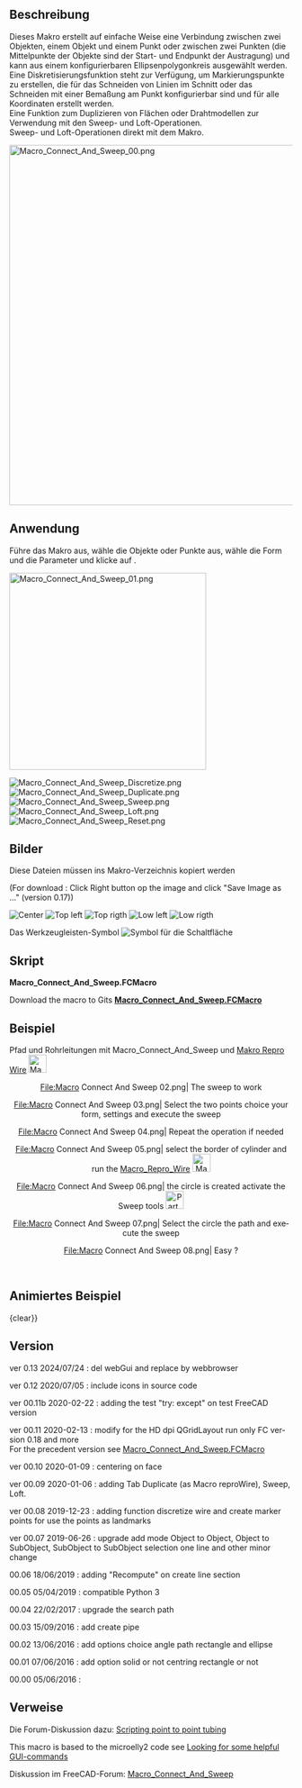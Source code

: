 <languages/>

{{Macro/de
|Name= Macro Connect And Sweep
|Translate=Verbinden und Austragen
|Icon=Macro_Connect_And_Sweep.png
|Description={{ColoredText|#ff0000|#ffffff|Neue Version der GUI, angepasst für HD-DPI (QGridLayout), läuft nur mit FC-Version 0.18 und höher (PySide2 Qt5)}} <br/> <br/> Dieses Makro erstellt auf einfache Weise eine Verbindung zwischen zwei Objekten, einem Objekt und einem Punkt oder zwischen zwei Punkten oder auf einem ausgewählten Draht (die Mitte der Objekte sind der Start- und Endpunkt des Sweeps) und kann aus einem konfigurierbaren Ellipsenpolygonkreis ausgewählt werden. <br/>Eine Diskretisierungsfunktion ist verfügbar, um Markierungspunkte zu erstellen, die für das Schneiden von Linien im Abschnitt konfigurierbar sind, oder um das Schneiden mit einer Dimension an einem Punkt für alle Koordinaten zu erstellen. <br/>Eine Funktion zum Duplizieren von Flächen oder Draht für die Verwendung mit den Operationen Sweep und Loft. <br/>Sweep- und Loft-Operationen direkt mit dem Makro. <br/>Zentrieren des Strahls auf der Fläche. <br/>
|Author=Mario52
|Version=0.13
|Date=2024-07-21
|FCVersion=0.18 und mehr
|Download=[https://wiki.freecad.org/images/c/c9/Macro_Connect_And_Sweep.png Werkzeugleisten-Symbol]
}}

<span id="Description"></span>
==Beschreibung==

Dieses Makro erstellt auf einfache Weise eine Verbindung zwischen zwei Objekten, einem Objekt und einem Punkt oder zwischen zwei Punkten (die Mittelpunkte der Objekte sind der Start- und Endpunkt der Austragung) und kann aus einem konfigurierbaren Ellipsenpolygonkreis ausgewählt werden. <br/>Eine Diskretisierungsfunktion steht zur Verfügung, um Markierungspunkte zu erstellen, die für das Schneiden von Linien im Schnitt oder das Schneiden mit einer Bemaßung am Punkt konfigurierbar sind und für alle Koordinaten erstellt werden. <br/>Eine Funktion zum Duplizieren von Flächen oder Drahtmodellen zur Verwendung mit den Sweep- und Loft-Operationen. <br/>Sweep- und Loft-Operationen direkt mit dem Makro.

{{Codeextralink|https://gist.githubusercontent.com/mario52a/3ec67a3711202dab69592ce53b938924/raw/984cd58c1d64dd391062025cfa82a698c7268e66/Macro_Connect_And_Sweep.FCMacro}}

[[File:Macro_Connect_And_Sweep_00.png|640px]]
{{Caption|Makro Verbinden und Ausformen}}

<span id="Usage"></span>
==Anwendung==

Führe das Makro aus, wähle die Objekte oder Punkte aus, wähle die Form und die Parameter und klicke auf {{KEY|Erstellen}}.

[[File:Macro_Connect_And_Sweep_01.png|350px]]
{{Caption|Makro Verbinden und Austragen}}

[[File:Macro_Connect_And_Sweep_Discretize.png]]
{{Caption|Discretize}}
[[File:Macro_Connect_And_Sweep_Duplicate.png]]
{{Caption|Duplicate}}
[[File:Macro_Connect_And_Sweep_Sweep.png]]
{{Caption|Sweep}}
[[File:Macro_Connect_And_Sweep_Loft.png]]
{{Caption|Loft}}
[[File:Macro_Connect_And_Sweep_Reset.png]]
{{Caption|Reset}}

<span id="Images"></span>
==Bilder==

Diese Dateien müssen ins Makro-Verzeichnis kopiert werden

<div lang="en" dir="ltr" class="mw-content-ltr">
(For download : Click Right button op the image and click "Save Image as ..." (version 0.17))
</div>

[[File:Macro_Connect_And_Sweep_CE.png|Center]]  [[File:Macro_Connect_And_Sweep_TL.png|Top left]] [[File:Macro_Connect_And_Sweep_TR.png|Top rigth]]  [[File:Macro_Connect_And_Sweep_LL.png|Low left]]  [[File:Macro_Connect_And_Sweep_LR.png|Low rigth]]

Das Werkzeugleisten-Symbol  [[File:Macro_Connect_And_Sweep.png|Symbol für die Schaltfläche]]

<span id="Script"></span>
==Skript==

''' Macro_Connect_And_Sweep.FCMacro''' 

<div lang="en" dir="ltr" class="mw-content-ltr">
Download the macro to Gits [https://gist.github.com/mario52a/3ec67a3711202dab69592ce53b938924 ''' Macro_Connect_And_Sweep.FCMacro''']
</div>

<span id="Example"></span>
==Beispiel==

Pfad und Rohrleitungen mit Macro_Connect_And_Sweep und [[Macro_Repro_Wire/de|Makro Repro Wire]] [[File:Macro_ReproWire.png|32px]]

<center>
<gallery widths="400" heights="300">
File:Macro Connect And Sweep 02.png| The sweep to work
</gallery>
</center>
<center>
<gallery widths="400" heights="300">
<div lang="en" dir="ltr" class="mw-content-ltr">
File:Macro Connect And Sweep 03.png| Select the two points choice your form, settings and execute the sweep
</div>
</gallery>
</center>
<center>
<gallery widths="400" heights="300">
File:Macro Connect And Sweep 04.png| Repeat the operation if needed 
</gallery>
</center>
<center>
<gallery widths="400" heights="300">
<div lang="en" dir="ltr" class="mw-content-ltr">
File:Macro Connect And Sweep 05.png| select the border of cylinder and run the [[Macro_Repro_Wire|Macro_Repro_Wire]] [[File:Macro_ReproWire.png|32px]]
</div>
</gallery>
</center>
<center>
<gallery widths="400" heights="300">
<div lang="en" dir="ltr" class="mw-content-ltr">
File:Macro Connect And Sweep 06.png| the circle is created activate the Sweep tools [[File:Part_Sweep.png|32px]]
</div>
</gallery>
</center>
<center>
<gallery widths="400" heights="300">
<div lang="en" dir="ltr" class="mw-content-ltr">
File:Macro Connect And Sweep 07.png| Select the circle the path and execute the sweep
</div>
</gallery>
</center>
<center>
<gallery widths="400" heights="300">
File:Macro Connect And Sweep 08.png| Easy ?
</gallery>
</center>
<br />

<span id="Animated_example"></span>
==Animiertes Beispiel==

{{Caption|align=center|
[[File:Macro Connect And Sweep Sweep2.gif]]}}
{clear}}

{{Caption|align=center|
<div lang="en" dir="ltr" class="mw-content-ltr">
Object and Object, the connection boundBox center object 1 and boundBox center object 2
</div>
[[File:Connect_And_Sweep_01_Object_Object.gif]]}}
{{clear}}

{{Caption|align=center|
<div lang="en" dir="ltr" class="mw-content-ltr">
Object SubObject, the connection boundBox center object 1 and boundBox center Subobject 1
</div>
[[File:Connect_And_Sweept_02_Object_SubObject.gif]]}}
{{clear}}

{{Caption|align=center|
<div lang="en" dir="ltr" class="mw-content-ltr">
SubObject SubObject, the connection boundBox center Subobject 1 and boundBox center Subobject 2
</div>
[[File:Connect_And_Sweep_03_SubObject_SubObject.gif]]}}
{{clear}}

{{Caption|align=center|
<div lang="en" dir="ltr" class="mw-content-ltr">
Connect And Sweep Direction one object selected or Subobject selected
</div>
[[File:Connect And Sweep 4 Direction.gif]]}}
{{clear}}

{{Caption|align=center|
<div lang="en" dir="ltr" class="mw-content-ltr">
Detect Error of mode selection, if one error of selection is created the mode change to mode 3 and the mode 3 line is colored in orange
</div>
[[File:Connect_And_Sweep_05_Detect_Error.gif]]}}
{{clear}}

<div lang="en" dir="ltr" class="mw-content-ltr">
==Version==
</div>

<div lang="en" dir="ltr" class="mw-content-ltr">
ver 0.13 2024/07/24 : del webGui and replace by webbrowser
</div>

<div lang="en" dir="ltr" class="mw-content-ltr">
ver 0.12 2020/07/05 : include icons in source code
</div>

<div lang="en" dir="ltr" class="mw-content-ltr">
ver 00.11b 2020-02-22 : adding the test "try:  except" on test FreeCAD version
</div>

<div lang="en" dir="ltr" class="mw-content-ltr">
ver 00.11 2020-02-13 : modify for the HD dpi QGridLayout run only FC version 0.18 and more <br/> For the precedent version see [https://gist.githubusercontent.com/mario52a/3ec67a3711202dab69592ce53b938924/raw/b3554916e0dce63644a2d4d3f88ef114b5e1e390/Macro_Connect_And_Sweep.FCMacro Macro_Connect_And_Sweep.FCMacro]
</div>

<div lang="en" dir="ltr" class="mw-content-ltr">
ver 00.10 2020-01-09 : centering on face
</div>

<div lang="en" dir="ltr" class="mw-content-ltr">
ver 00.09 2020-01-06 : adding Tab Duplicate (as Macro reproWire), Sweep, Loft.
</div>

<div lang="en" dir="ltr" class="mw-content-ltr">
ver 00.08 2019-12-23 : adding function discretize wire and create marker points for use the points as landmarks
</div>

<div lang="en" dir="ltr" class="mw-content-ltr">
ver 00.07 2019-06-26 : upgrade add mode Object to Object, Object to SubObject, SubObject to SubObject selection one line and other minor change
</div>

<div lang="en" dir="ltr" class="mw-content-ltr">
00.06 18/06/2019 : adding "Recompute" on create line section
</div>

<div lang="en" dir="ltr" class="mw-content-ltr">
00.05 05/04/2019 : compatible Python 3
</div>

<div lang="en" dir="ltr" class="mw-content-ltr">
00.04 22/02/2017 : upgrade the search path
</div>

<div lang="en" dir="ltr" class="mw-content-ltr">
00.03 15/09/2016 : add create pipe
</div> 

<div lang="en" dir="ltr" class="mw-content-ltr">
00.02 13/06/2016 : add options choice angle path rectangle and ellipse
</div>

<div lang="en" dir="ltr" class="mw-content-ltr">
00.01 07/06/2016 : add option solid or not centring rectangle or not
</div>

<div lang="en" dir="ltr" class="mw-content-ltr">
00.00 05/06/2016 :
</div>

<span id="Links"></span>
==Verweise==

Die Forum-Diskussion dazu: [https://forum.freecad.org/viewtopic.php?f=22&t=15833 Scripting point to point tubing]

<div lang="en" dir="ltr" class="mw-content-ltr">
This macro is based to the microelly2 code see [https://forum.freecad.org/viewtopic.php?t=7029#p56746 Looking for some helpful GUI-commands]
</div>

Diskussion im FreeCAD-Forum: [https://forum.freecad.org/viewtopic.php?f=22&t=35432 Macro_Connect_And_Sweep]

{{clear}}